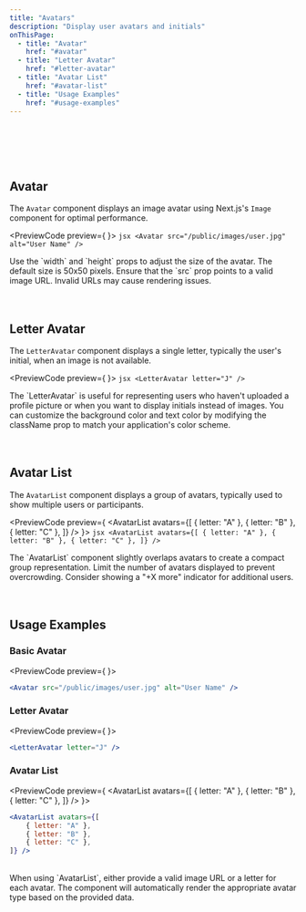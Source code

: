 ```yaml
---
title: "Avatars"
description: "Display user avatars and initials"
onThisPage:
  - title: "Avatar"
    href: "#avatar"
  - title: "Letter Avatar"
    href: "#letter-avatar"
  - title: "Avatar List"
    href: "#avatar-list"
  - title: "Usage Examples"
    href: "#usage-examples"
---
```


<div id="avatar" />

<br/>
<Divider />
<br/>
<br />

<div class="flex justify-center items-center space-x-4">
    <Avatar src="/images/elon-avatar.png" alt="Elon Musk" />
    <Avatar src="/images/elon-avatar.png" alt="Elon Musk" />
    <Avatar src="/images/elon-avatar.png" alt="Elon Musk" />
    <LetterAvatar letter="A" />
    <LetterAvatar letter="B" />
    <LetterAvatar letter="C" />
</div>

<br />

## Avatar

The `Avatar` component displays an image avatar using Next.js's `Image` component for optimal performance.

<PreviewCode preview={
    <Avatar src="/images/elon-avatar.png" alt="Elon Musk" />
}>
    ```jsx
    <Avatar src="/public/images/user.jpg" alt="User Name" />
    ```
</PreviewCode>

<Tip>
    Use the `width` and `height` props to adjust the size of the avatar. The default size is 50x50 pixels.
</Tip>
<Warning>
    Ensure that the `src` prop points to a valid image URL. Invalid URLs may cause rendering issues.
</Warning>
<br/>
<br/>
<Divider />
<br/>

<div id="letter-avatar" />

## Letter Avatar

The `LetterAvatar` component displays a single letter, typically the user's initial, when an image is not available.

<PreviewCode preview={
    <LetterAvatar letter="J" />
}>
    ```jsx
    <LetterAvatar letter="J" />
    ```
</PreviewCode>

<Info>
    The `LetterAvatar` is useful for representing users who haven't uploaded a profile picture or when you want to display initials instead of images.
</Info>
<Tip>
    You can customize the background color and text color by modifying the className prop to match your application's color scheme.
</Tip>
<br/>
<br/>
<Divider />
<br/>

<div id="avatar-list" />

## Avatar List

The `AvatarList` component displays a group of avatars, typically used to show multiple users or participants.

<PreviewCode preview={
    <AvatarList avatars={[
        { letter: "A" },
        { letter: "B" },
        { letter: "C" },
    ]} />
}>
    ```jsx
    <AvatarList avatars={[
        { letter: "A" },
        { letter: "B" },
        { letter: "C" },
    ]} />
    ```
</PreviewCode>

<Info>
    The `AvatarList` component slightly overlaps avatars to create a compact group representation.
</Info>
<Tip>
    Limit the number of avatars displayed to prevent overcrowding. Consider showing a "+X more" indicator for additional users.
</Tip>
<br/>
<br/>
<Divider />
<br/>

<div id="usage-examples" />

## Usage Examples

### Basic Avatar
<PreviewCode preview={
    <Avatar src="/images/elon-avatar.png" alt="Elon Musk" />
}>
```jsx
<Avatar src="/public/images/user.jpg" alt="User Name" />
```
</PreviewCode>

### Letter Avatar
<PreviewCode preview={
    <LetterAvatar letter="J" />
}>
```jsx
<LetterAvatar letter="J" />
```
</PreviewCode>

### Avatar List
<PreviewCode preview={
    <AvatarList avatars={[
        { letter: "A" },
        { letter: "B" },
        { letter: "C" },
    ]} />
}>
```jsx
<AvatarList avatars={[
    { letter: "A" },
    { letter: "B" },
    { letter: "C" },
]} />
```
</PreviewCode>
<br/>
<Info>
    When using `AvatarList`, either provide a valid image URL or a letter for each avatar. The component will automatically render the appropriate avatar type based on the provided data.
</Info>

<br/>
<br/>